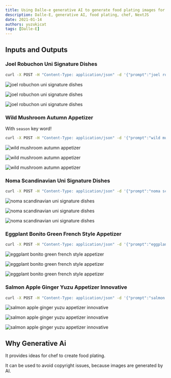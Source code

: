 ```yaml
---
title: Using Dalle-e generative AI to generate food plating images for chef
description: Dalle-E, generative AI, food plating, chef, NextJS
date: 2021-01-14
authors: yuzukicat
tags: [Dalle-E]
---
```


## Inputs and Outputs

### Joel Robuchon Uni Signature Dishes

```zsh
curl -X POST -H "Content-Type: application/json" -d '{"prompt":"joel robuchon uni signature dishes"}' server
```

![joel robuchon uni signature dishes](../../public/img/joel_robuchon_uni_signature_dishes.png "joel robuchon uni signature dishes")

![joel robuchon uni signature dishes](../../public/img/joel_robuchon_uni_signature_dishes_2.png  "joel robuchon uni signature dishes")

![joel robuchon uni signature dishes](../../public/img/joel_robuchon_uni_signature_dishes_3.png  "joel robuchon uni signature dishes")

### Wild Mushroom Autumn Appetizer

With ```season``` key word!

```zsh
curl -X POST -H "Content-Type: application/json" -d '{"prompt":"wild mushroom autumn appetizer"}' server
```

![wild mushroom autumn appetizer](../../public/img/wild_mushroom_autumn_appetizer.png  "wild mushroom autumn appetizer")

![wild mushroom autumn appetizer](../../public/img/wild_mushroom_autumn_appetizer_2.png  "wild mushroom autumn appetizer")

![wild mushroom autumn appetizer](../../public/img/wild_mushroom_autumn_appetizer_3.png  "wild mushroom autumn appetizer")

### Noma Scandinavian Uni Signature Dishes

```zsh
curl -X POST -H "Content-Type: application/json" -d '{"prompt":"noma scandinavian uni signature dishes"}' server
```

![noma scandinavian uni signature dishes](../../public/img/noma_scandinavian_uni_signature_dishes.png  "noma scandinavian uni signature dishes")

![noma scandinavian uni signature dishes](../../public/img/noma_scandinavian_uni_signature_dishes_2.png  "noma scandinavian uni signature dishes")

![noma scandinavian uni signature dishes](../../public/img/noma_scandinavian_uni_signature_dishes_3.png  "noma scandinavian uni signature dishes")

### Eggplant Bonito Green French Style Appetizer

```zsh
curl -X POST -H "Content-Type: application/json" -d '{"prompt":"eggplant bonito green french style appetizer"}' server
```

![eggplant bonito green french style appetizer](../../public/img/eggplant_bonito_green_french_style_appetizer.png  "eggplant bonito green french style appetizer")

![eggplant bonito green french style appetizer](../../public/img/eggplant_bonito_green_french_style_appetizer_2.png  "eggplant bonito green french style appetizer")

![eggplant bonito green french style appetizer](../../public/img/eggplant_bonito_green_french_style_appetizer_3.png  "eggplant bonito green french style appetizer")

### Salmon Apple Ginger Yuzu Appetizer Innovative

```zsh
curl -X POST -H "Content-Type: application/json" -d '{"prompt":"salmon apple ginger yuzu appetizer innovative"}' server
```

![salmon apple ginger yuzu appetizer innovative](../../public/img/salmon_apple_ginger_yuzu_appetizer_innovative.png  "salmon apple ginger yuzu appetizer innovative")

![salmon apple ginger yuzu appetizer innovative](../../public/img/salmon_apple_ginger_yuzu_appetizer_innovative_2.png  "salmon apple ginger yuzu appetizer innovative")

![salmon apple ginger yuzu appetizer innovative](../../public/img/salmon_apple_ginger_yuzu_appetizer_innovative_3.png  "salmon apple ginger yuzu appetizer innovative")


## Why Generative Ai

It provides ideas for chef to create food plating.

It can be used to avoid copyright issues, because images are generated by AI.